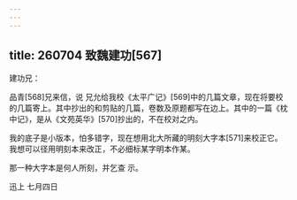 ```yaml
---
---
---
```

title: 260704 致魏建功[567]
---




建功兄：

品青[568]兄来信，说 兄允给我校《太平广记》[569]中的几篇文章，现在将要校的几篇寄上。其中抄出的和剪贴的几篇，卷数及原题都写在边上。其中的一篇《枕中记》，是从《文苑英华》[570]抄出的，不在校对之内。

我的底子是小版本，怕多错字，现在想用北大所藏的明刻大字本[571]来校正它。我想可以径用明刻本来改正，不必细标某字明本作某。

那一种大字本是何人所刻，并乞查 示。

迅上 七月四日